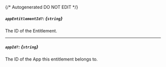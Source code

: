 {/* Autogenerated DO NOT EDIT  */}
##### `appEntitlementId?`: *{`string`}*
The ID of the Entitlement.

---
##### `appId?`: *{`string`}*
The ID of the App this entitlement belongs to.


